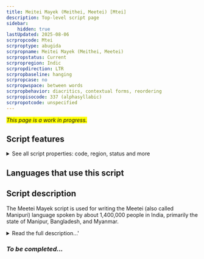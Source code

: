 ```yaml
---
title: Meitei Mayek (Meithei, Meetei) [Mtei]
description: Top-level script page
sidebar:
    hidden: true
lastUpdated: 2025-08-06
scrpropcode: Mtei
scrproptype: abugida
scrpropname: Meitei Mayek (Meithei, Meetei)
scrpropstatus: Current
scrpropregion: Indic
scrpropdirection: LTR
scrpropbaseline: hanging
scrpropcase: no
scrpropwspace: between words
scrpropbehavior: diacritics, contextual forms, reordering
scrpropisocode: 337 (alphasyllabic)
scrpropotcode: unspecified
---
```


<span style='background-color:yellow'>_This page is a work in progress._</span>


## Script features

<details>
<summary> See all script properties: code, region, status and more</summary>
<ScriptInfo />
</details>

## Languages that use this script

<WsList script='Mtei' wsMax='5' />

## Script description

The Meetei Mayek script is used for writing the Meetei (also called Manipuri) language spoken by about 1,400,000 people in India, primarily the state of Manipur, Bangladesh, and Myanmar.

<details><summary>Read the full description...'</summary>_Not yet available._</details>

### _To be completed..._

